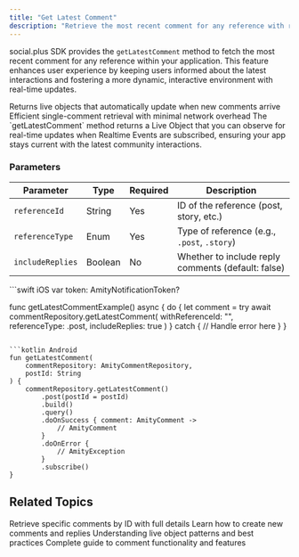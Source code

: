 ```yaml
---
title: "Get Latest Comment"
description: "Retrieve the most recent comment for any reference with real-time updates and live object support"
---
```


social.plus SDK provides the `getLatestComment` method to fetch the most recent comment for any reference within your application. This feature enhances user experience by keeping users informed about the latest interactions and fostering a more dynamic, interactive environment with real-time updates.

<CardGroup cols={2}>
  <Card title="Live Object Integration" icon="bolt">
    Returns live objects that automatically update when new comments arrive
  </Card>
  <Card title="Optimized Queries" icon="gauge-high">
    Efficient single-comment retrieval with minimal network overhead
  </Card>
</CardGroup>

<Info>
The `getLatestComment` method returns a Live Object that you can observe for real-time updates when Realtime Events are subscribed, ensuring your app stays current with the latest community interactions.
</Info>

### Parameters

| Parameter | Type | Required | Description |
|-----------|------|----------|-------------|
| `referenceId` | String | Yes | ID of the reference (post, story, etc.) |
| `referenceType` | Enum | Yes | Type of reference (e.g., `.post`, `.story`) |
| `includeReplies` | Boolean | No | Whether to include reply comments (default: false) |

<CodeGroup>
```swift iOS
var token: AmityNotificationToken?

func getLatestCommentExample() async {
    do {
        let comment = try await commentRepository.getLatestComment(
            withReferenceId: "<post-id>",
            referenceType: .post,
            includeReplies: true
        )
    } catch {
        // Handle error here
    }
}
```

```kotlin Android
fun getLatestComment(
    commentRepository: AmityCommentRepository,
    postId: String
) {
    commentRepository.getLatestComment()
        .post(postId = postId)
        .build()
        .query()
        .doOnSuccess { comment: AmityComment ->
            // AmityComment
        }
        .doOnError {
            // AmityException
        }
        .subscribe()
}
```
</CodeGroup>

## Related Topics

<CardGroup cols={2}>
  <Card title="Get Comment" href="/social-plus-sdk/social/content-management/comments/retrieval/get-comment" icon="message">
    Retrieve specific comments by ID with full details
  </Card>
  <Card title="Create Comment" href="/social-plus-sdk/social/content-management/comments/creation/create-comment" icon="plus">
    Learn how to create new comments and replies
  </Card>
  <Card title="Live Objects" href="/social-plus-sdk/core-concepts/realtime-communication/live-objects-collections/overview" icon="bolt">
    Understanding live object patterns and best practices
  </Card>
  <Card title="Comment Overview" href="/social-plus-sdk/social/content-management/comments/overview" icon="book">
    Complete guide to comment functionality and features
  </Card>
</CardGroup>
